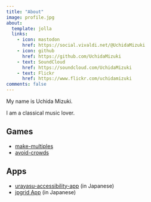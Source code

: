 ```yaml
---
title: "About"
image: profile.jpg
about:
  template: jolla
  links:
    - icon: mastodon
      href: https://social.vivaldi.net/@UchidaMizuki
    - icon: github
      href: https://github.com/UchidaMizuki
    - text: SoundCloud
      href: https://soundcloud.com/UchidaMizuki
    - text: Flickr
      href: https://www.flickr.com/uchidamizuki
comments: false
---
```


My name is Uchida Mizuki.

I am a classical music lover.

## Games

-   [make-multiples](https://uchidamizuki.github.io/make-multiples/)
-   [avoid-crowds](https://uchidamizuki.github.io/avoid-crowds/)

## Apps

-   [urayasu-accessibility-app](https://uchidamizuki.shinyapps.io/urayasu-accessibility-app/) (in Japanese)
-   [jpgrid App](https://uchidamizuki.shinyapps.io/jpgrid-app/) (in Japanese)

